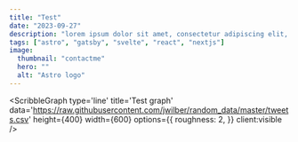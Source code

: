 ```yaml
---
title: "Test"
date: "2023-09-27"
description: "lorem ipsum dolor sit amet, consectetur adipiscing elit, sed do eiusmod tempor incididunt ut labore et dolore magna aliqua. Ut enim ad minim veniam quis nostrud exercitation ullamco laboris nisi ut aliquip ex ea commodo consequat. lorem ipsum dolor sit amet, consectetur adipiscing elit, sed do eiusmod tempor incididunt ut labore et dolore magna aliqua. Ut enim ad minim veniam quis nostrud exercitation ullamco laboris nisi ut aliquip ex ea commodo consequat. lorem ipsum dolor sit amet, consectetur adipiscing elit, sed do eiusmod tempor incididunt ut labore et dolore magna aliqua. Ut enim ad minim veniam quis nostrud exercitation ullamco laboris nisi ut aliquip ex ea commodo consequat"
tags: ["astro", "gatsby", "svelte", "react", "nextjs"]
image:
  thumbnail: "contactme"
  hero: ""
  alt: "Astro logo"
---
```


<ScribbleGraph
  type='line'
  title='Test graph'
  data='https://raw.githubusercontent.com/jwilber/random_data/master/tweets.csv'
  height={400}
  width={600}
  options={{
    roughness: 2,
  }}
  client:visible
/>
